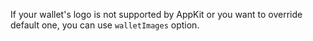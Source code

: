 If your wallet's logo is not supported by AppKit or you want to override default one, you can use `walletImages` option.
